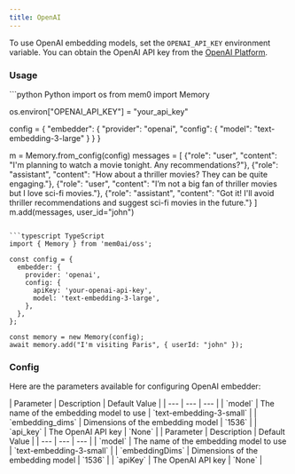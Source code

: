 ---
title: OpenAI
---

To use OpenAI embedding models, set the `OPENAI_API_KEY` environment variable. You can obtain the OpenAI API key from the [OpenAI Platform](https://platform.openai.com/account/api-keys).

### Usage

<CodeGroup>
```python Python
import os
from mem0 import Memory

os.environ["OPENAI_API_KEY"] = "your_api_key"

config = {
    "embedder": {
        "provider": "openai",
        "config": {
            "model": "text-embedding-3-large"
        }
    }
}

m = Memory.from_config(config)
messages = [
    {"role": "user", "content": "I'm planning to watch a movie tonight. Any recommendations?"},
    {"role": "assistant", "content": "How about a thriller movies? They can be quite engaging."},
    {"role": "user", "content": "I’m not a big fan of thriller movies but I love sci-fi movies."},
    {"role": "assistant", "content": "Got it! I'll avoid thriller recommendations and suggest sci-fi movies in the future."}
]
m.add(messages, user_id="john")
```

```typescript TypeScript
import { Memory } from 'mem0ai/oss';

const config = {
  embedder: {
    provider: 'openai',
    config: {
      apiKey: 'your-openai-api-key',
      model: 'text-embedding-3-large',
    },
  },
};

const memory = new Memory(config);
await memory.add("I'm visiting Paris", { userId: "john" });
```
</CodeGroup>

### Config

Here are the parameters available for configuring OpenAI embedder:

<Tabs>
<Tab title="Python">
| Parameter | Description | Default Value |
| --- | --- | --- |
| `model` | The name of the embedding model to use | `text-embedding-3-small` |
| `embedding_dims` | Dimensions of the embedding model | `1536` |
| `api_key` | The OpenAI API key | `None` |
</Tab>
<Tab title="TypeScript">
| Parameter | Description | Default Value |
| --- | --- | --- |
| `model` | The name of the embedding model to use | `text-embedding-3-small` |
| `embeddingDims` | Dimensions of the embedding model | `1536` |
| `apiKey` | The OpenAI API key | `None` |
</Tab>
</Tabs>
